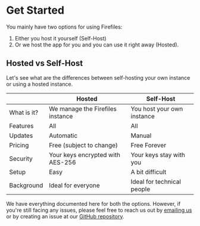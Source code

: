 
# Get Started

You mainly have two options for using Firefiles:

1. Either you host it yourself (Self-Host)
2. Or we host the app for you and you can use it right away (Hosted).

## Hosted vs Self-Host

Let's see what are the differences between self-hosting your own instance or using a hosted instance.

|             | Hosted                           | Self-Host                  |
| ----------- | -------------------------------- | -------------------------- |
| What is it? | We manage the Firefiles instance | You host your own instance |
| Features    | All                              | All                        |
| Updates     | Automatic                        | Manual                     |
| Pricing     | Free (subject to change)         | Free Forever               |
| Security    | Your keys encrypted with AES-256 | Your keys stay with you    |
| Setup       | Easy                             | A bit difficult            |
| Background  | Ideal for everyone               | Ideal for technical people |

We have everything documented here for both the options. However, if you're still facing any issues, please feel free to reach us out by [emailing us](mailto://firefiles@fayd.me) or by creating an issue at our [GitHub repository](https://github.com/faisalsayed10/firefiles).
